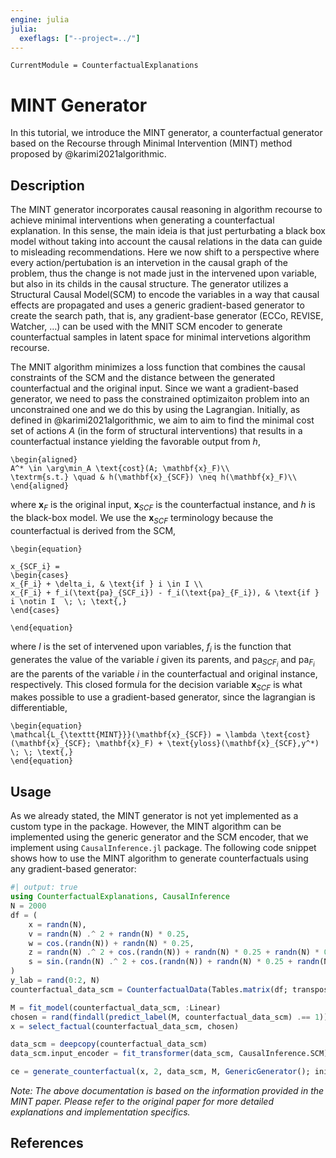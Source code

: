 ```yaml
---
engine: julia
julia: 
  exeflags: ["--project=../"]
---
```


```@meta
CurrentModule = CounterfactualExplanations 
```

# MINT Generator

In this tutorial, we introduce the MINT generator, a counterfactual generator based on the Recourse through Minimal
Intervention (MINT) method proposed by @karimi2021algorithmic.

```{=commonmark}
!!! note
    There is currently no custom type for this generator, because we anticipate changes to the API for composable generators. This tutorial explains how counterfactuals can nonetheless be generated consistently with the framework proposed by @karimi2021algorithmic
```

## Description

The MINT generator incorporates causal reasoning in algorithm recourse to achieve minimal interventions when generating a counterfactual explanation. In this sense, the main ideia is that just perturbating a black box model without taking into account the causal relations in the data can guide to misleading recommendations. Here we now shift to a perspective where every action/pertubation is an intervetion in the causal graph of the problem, thus the change is not made just in the intervened upon variable, but also in its childs in the causal structure. The generator utilizes a Structural Causal Model(SCM) to encode the variables in a way that causal effects are propagated and uses a generic gradient-based generator to create the search path, that is, any gradient-base generator (ECCo, REVISE, Watcher, ...) can be used with the MNIT SCM encoder to generate counterfactual samples in latent space for minimal intervetions algorithm recourse.

The MNIT algorithm minimizes a loss function that combines the causal constraints of the SCM and the distance between the generated counterfactual and the original input. Since we want a gradient-based generator, we need to pass the constrained optimizaiton problem into an unconstrained one and we do this by using the Lagrangian. Initially, as defined in @karimi2021algorithmic, we aim to aim to find the minimal cost set of actions $A$ (in the form of structural interventions) that results in a counterfactual instance yielding the favorable output from $h$,

``` math
\begin{aligned}
A^* \in \arg\min_A \text{cost}(A; \mathbf{x}_F)\\
\textrm{s.t.} \quad & h(\mathbf{x}_{SCF}) \neq h(\mathbf{x}_F)\\
\end{aligned}
```

where $\mathbf{x}_F$ is the original input, $\mathbf{x}_{SCF}$ is the counterfactual instance, and $h$ is the black-box model. We use the $\mathbf{x}_{SCF}$ terminology because the counterfactual is derived from the SCM,

``` math
\begin{equation}

x_{SCF_i} = 
\begin{cases}
x_{F_i} + \delta_i, & \text{if } i \in I \\
x_{F_i} + f_i(\text{pa}_{SCF_i}) - f_i(\text{pa}_{F_i}), & \text{if } i \notin I  \; \; \text{,}
\end{cases} 

\end{equation}
```

where $I$ is the set of intervened upon variables, $f_i$ is the function that generates the value of the variable $i$ given its parents, and $\text{pa}_{SCF_i}$ and $\text{pa}_{F_i}$ are the parents of the variable $i$ in the counterfactual and original instance, respectively. This closed formula for the decision variable $\mathbf{x}_{SCF}$ is what makes possible to use a gradient-based generator, since the lagrangian is differentiable,

``` math
\begin{equation}
\mathcal{L_{\texttt{MINT}}}(\mathbf{x}_{SCF}) = \lambda \text{cost}(\mathbf{x}_{SCF}; \mathbf{x}_F) + \text{yloss}(\mathbf{x}_{SCF},y^*) \; \; \text{,}
\end{equation}
```

## Usage

As we already stated, the MINT generator is not yet implemented as a custom type in the package. However, the MINT algorithm can be implemented using the generic generator and the SCM encoder, that we implement using `CausalInference.jl` package. The following code snippet shows how to use the MINT algorithm to generate counterfactuals using any gradient-based generator:

```julia
#| output: true
using CounterfactualExplanations, CausalInference
N = 2000
df = (
    x = randn(N), 
    v = randn(N) .^ 2 + randn(N) * 0.25, 
    w = cos.(randn(N)) + randn(N) * 0.25, 
    z = randn(N) .^ 2 + cos.(randn(N)) + randn(N) * 0.25 + randn(N) * 0.25, 
    s = sin.(randn(N) .^ 2 + cos.(randn(N)) + randn(N) * 0.25 + randn(N) * 0.25) + randn(N) * 0.25
)
y_lab = rand(0:2, N)
counterfactual_data_scm = CounterfactualData(Tables.matrix(df; transpose=true), y_lab)

M = fit_model(counterfactual_data_scm, :Linear)
chosen = rand(findall(predict_label(M, counterfactual_data_scm) .== 1))
x = select_factual(counterfactual_data_scm, chosen)

data_scm = deepcopy(counterfactual_data_scm)
data_scm.input_encoder = fit_transformer(data_scm, CausalInference.SCM)

ce = generate_counterfactual(x, 2, data_scm, M, GenericGenerator(); initialization=:identity)
```


*Note: The above documentation is based on the information provided in the MINT paper. Please refer to the original paper for more detailed explanations and implementation specifics.*

## References